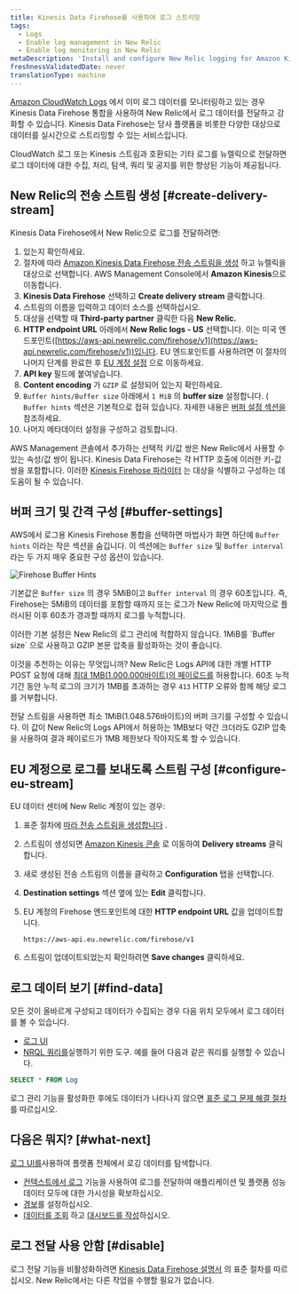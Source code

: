 ```yaml
---
title: Kinesis Data Firehose를 사용하여 로그 스트리밍
tags:
  - Logs
  - Enable log management in New Relic
  - Enable log monitoring in New Relic
metaDescription: 'Install and configure New Relic logging for Amazon Kinesis Data Firehose, so you can use our enhanced log management capabilities.'
freshnessValidatedDate: never
translationType: machine
---
```



[Amazon CloudWatch Logs](https://docs.aws.amazon.com/AmazonCloudWatch/latest/logs/WhatIsCloudWatchLogs.html) 에서 이미 로그 데이터를 모니터링하고 있는 경우 Kinesis Data Firehose 통합을 사용하여 New Relic에서 로그 데이터를 전달하고 강화할 수 있습니다. Kinesis Data Firehose는 당사 플랫폼을 비롯한 다양한 대상으로 데이터를 실시간으로 스트리밍할 수 있는 서비스입니다.

CloudWatch 로그 또는 Kinesis 스트림과 호환되는 기타 로그를 뉴렐릭으로 전달하면 로그 데이터에 대한 수집, 처리, 탐색, 쿼리 및 공지를 위한 향상된 <InlinePopover type="logs"/>기능이 제공됩니다.

## New Relic의 전송 스트림 생성 [#create-delivery-stream]

Kinesis Data Firehose에서 New Relic으로 로그를 전달하려면:

1. <InlinePopover type="licenseKey"/>있는지 확인하세요.
2. 절차에 따라 [Amazon Kinesis Data Firehose 전송 스트림을 생성](https://docs.aws.amazon.com/firehose/latest/dev/basic-create.html) 하고 뉴렐릭을 대상으로 선택합니다. AWS Management Console에서 <DNT>**Amazon Kinesis**</DNT>으로 이동합니다.
3. <DNT>**Kinesis Data Firehose**</DNT> 선택하고 <DNT>**Create delivery stream**</DNT> 클릭합니다.
4. 스트림의 이름을 입력하고 데이터 소스를 선택하십시오.
5. 대상을 선택할 때 <DNT>**Third-party partner**</DNT> 클릭한 다음 <DNT>**New Relic.**</DNT>
6. <DNT>**HTTP endpoint URL**</DNT> 아래에서 <DNT>**New Relic logs - US**</DNT> 선택합니다. 이는 미국 엔드포인트([https://aws-api.newrelic.com/firehose/v1](https://aws-api.newrelic.com/firehose/v1))입니다. EU 엔드포인트를 사용하려면 이 절차의 나머지 단계를 완료한 후 [EU 계정 설정](#configure-eu-stream) 으로 이동하세요.
7. <DNT>**API key**</DNT> 필드에 <InlinePopover type="licenseKey"/>붙여넣습니다.
8. <DNT>**Content encoding**</DNT> 가 `GZIP` 로 설정되어 있는지 확인하세요.
9. `Buffer hints/Buffer size` 아래에서 `1 MiB` 의 <DNT>**buffer size**</DNT> 설정합니다. ( `Buffer hints` 섹션은 기본적으로 접혀 있습니다. 자세한 내용은 [버퍼 설정 섹션을](#buffer-settings) 참조하세요.
10. 나머지 메타데이터 설정을 구성하고 검토합니다.

AWS Management 콘솔에서 추가하는 선택적 키/값 쌍은 New Relic에서 사용할 수 있는 속성/값 쌍이 됩니다. Kinesis Data Firehose는 각 HTTP 호출에 이러한 키-값 쌍을 포함합니다. 이러한 [Kinesis Firehose 파라미터](https://docs.aws.amazon.com/firehose/latest/dev/create-destination.html#create-destination-new-relic) 는 대상을 식별하고 구성하는 데 도움이 될 수 있습니다.

## 버퍼 크기 및 간격 구성 [#buffer-settings]

AWS에서 로그용 Kinesis Firehose 통합을 선택하면 마법사가 화면 하단에 `Buffer hints` 이라는 작은 섹션을 숨깁니다. 이 섹션에는 `Buffer size` 및 `Buffer interval` 라는 두 가지 매우 중요한 구성 옵션이 있습니다.

<img
  title="Firehose Buffer Hints"
  alt="Firehose Buffer Hints"
  src={logsAWSKinesisFirehoseBufferHints}
/>

기본값은 `Buffer size` 의 경우 5MiB이고 `Buffer interval` 의 경우 60초입니다. 즉, Firehose는 5MiB의 데이터를 포함할 때까지 또는 로그가 New Relic에 마지막으로 플러시된 이후 60초가 경과할 때까지 로그를 누적합니다.

<Callout variant="important">
  이러한 기본 설정은 New Relic의 로그 관리에 적합하지 않습니다. 1MiB를 `Buffer size` 으로 사용하고 GZIP 본문 압축을 활성화하는 것이 좋습니다.
</Callout>

이것을 추천하는 이유는 무엇입니까? New Relic은 Logs API에 대한 개별 HTTP POST 요청에 대해 [최대 1MB(1.000.000바이트)의 페이로드를](/docs/logs/log-api/introduction-log-api/#limits) 허용합니다. 60초 누적 기간 동안 누적 로그의 크기가 1MB를 초과하는 경우 `413` HTTP 오류와 함께 해당 로그를 거부합니다.

전달 스트림을 사용하면 최소 1MiB(1.048.576바이트)의 버퍼 크기를 구성할 수 있습니다. 이 값이 New Relic의 Logs API에서 허용하는 1MB보다 약간 크더라도 GZIP 압축을 사용하여 결과 페이로드가 1MB 제한보다 작아지도록 할 수 있습니다.

## EU 계정으로 로그를 보내도록 스트림 구성 [#configure-eu-stream]

EU 데이터 센터에 New Relic 계정이 있는 경우:

1. 표준 절차에 [따라 전송 스트림을 생성합니다](#create-delivery-stream) .

2. 스트림이 생성되면 [Amazon Kinesis 콘솔](https://console.aws.amazon.com/kinesis/) 로 이동하여 <DNT>**Delivery streams**</DNT> 클릭합니다.

3. 새로 생성된 전송 스트림의 이름을 클릭하고 <DNT>**Configuration**</DNT> 탭을 선택합니다.

4. <DNT>**Destination settings**</DNT> 섹션 옆에 있는 <DNT>**Edit**</DNT> 클릭합니다.

5. EU 계정의 Firehose 엔드포인트에 대한 <DNT>**HTTP endpoint URL**</DNT> 값을 업데이트합니다.

   ```
   https://aws-api.eu.newrelic.com/firehose/v1
   ```

6. 스트림이 업데이트되었는지 확인하려면 <DNT>**Save changes**</DNT> 클릭하세요.

<InstallFeedback/>

## 로그 데이터 보기 [#find-data]

모든 것이 올바르게 구성되고 데이터가 수집되는 경우 다음 위치 모두에서 로그 데이터를 볼 수 있습니다.

* [로그 UI](https://one.newrelic.com/launcher/logger.log-launcher)
* [NRQL 쿼리를](/docs/chart-builder/use-chart-builder/choose-data/use-advanced-nrql-mode-specify-data)실행하기 위한 도구. 예를 들어 다음과 같은 쿼리를 실행할 수 있습니다.

```sql
SELECT * FROM Log
```

로그 관리 기능을 활성화한 후에도 데이터가 나타나지 않으면 [표준 로그 문제 해결 절차](/docs/logs/log-management/troubleshooting/no-log-data-appears-ui/) 를 따르십시오.

## 다음은 뭐지? [#what-next]

[로그 UI를](/docs/logs/log-management/ui-data/use-logs-ui/)사용하여 플랫폼 전체에서 로깅 데이터를 탐색합니다.

* [컨텍스트에서 로그](/docs/logs/enable-log-management-new-relic/configure-logs-context/configure-logs-context-apm-agents/) 기능을 사용하여 로그를 전달하여 애플리케이션 및 플랫폼 성능 데이터 모두에 대한 가시성을 확보하십시오.
* [경보](/docs/alerts-applied-intelligence/new-relic-alerts/alert-conditions/create-alert-conditions/)를 설정하십시오.
* [데이터를 조회](/docs/query-your-data/explore-query-data/get-started/introduction-querying-new-relic-data/) 하고 [대시보드를 작성](/docs/query-your-data/explore-query-data/dashboards/introduction-dashboards/)하십시오.

## 로그 전달 사용 안함 [#disable]

로그 전달 기능을 비활성화하려면 [Kinesis Data Firehose 설명서](https://docs.aws.amazon.com/firehose/latest/dev/basic-create.html) 의 표준 절차를 따르십시오. New Relic에서는 다른 작업을 수행할 필요가 없습니다.